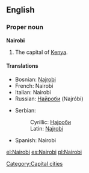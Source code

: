 {{wikipedia}}
==English==

===Proper noun===
'''Nairobi'''
# The capital of [[Kenya]].

====Translations====
{{top}}
*Bosnian: [[Najrobi#Bosnian|Najrobi]] {{m}}
*French: Nairobi
*Italian: Nairobi {{f}}
*Russian: [[Найроби]] (Najróbi)
{{mid}}
*Serbian:
*:Cyrillic: [[Најроби#Serbian|Најроби]] {{m}}
*:Latin: [[Najrobi#Serbian|Najrobi]] {{m}}
*Spanish: Nairobi {{m}}
{{bottom}}

[[Category:Capital cities]]

[[el:Nairobi]]
[[es:Nairobi]]
[[pl:Nairobi]]